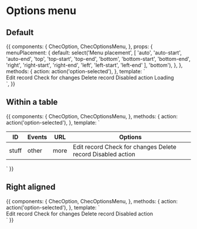 
<Meta title="Components/Options menu" component={ChecOptionsMenu} />

# Options menu

<Props of={ChecOptionsMenu} />

## Default

<Preview>
  <Story name="Default">
    {{
      components: {
        ChecOption,
        ChecOptionsMenu,
      },
      props: {
        menuPlacement: {
          default: select('Menu placement', [
            'auto',
            'auto-start',
            'auto-end',
            'top',
            'top-start',
            'top-end',
            'bottom',
            'bottom-start',
            'bottom-end',
            'right',
            'right-start',
            'right-end',
            'left',
            'left-start',
            'left-end'
          ], 'bottom'),
        },
      },
      methods: {
        action: action('option-selected'),
      },
      template: `
        <div class="w-full h-screen bg-gray-200 flex items-center justify-around">
          <ChecOptionsMenu :menu-placement="menuPlacement" prevent-toggle>
            <ChecOption @option-selected="action">
              Edit record
            </ChecOption>
            <ChecOption @option-selected="action">
              Check for changes
            </ChecOption>
            <ChecOption @option-selected="action" destructive>
              Delete record
            </ChecOption>
            <ChecOption :option="{ disabled: true }">
              Disabled action
            </ChecOption>
            <ChecOption loading>
              Loading
            </ChecOption>
          </ChecOptionsMenu>
        </div>
      `,
    }}
  </Story>
</Preview>

## Within a table

<Preview>
  <Story name="Within table">
    {{
      components: {
        ChecOption,
        ChecOptionsMenu,
      },
      methods: {
        action: action('option-selected'),
      },
      template: `
      <div class="p-16 flex justify-center font-lato w-full text-gray-500">
        <div class="w-full relative">
          <table class="w-full">
            <thead>
              <tr>
                <th class="webhooks__id">ID</th>
                <th>Events</th>
                <th>URL</th>
                <th class="text-right">Options</th>
              </tr>
            </thead>
            <tbody>
              <tr
                class="webhook"
              >
                <td>
                  stuff
                </td>
                <td class="webhook__events">
                  other
                </td>
                <td>
                  more
                </td>
                <td class="flex justify-end">
                  <ChecOptionsMenu :open="true" :menu-placement="menuPlacement">
                    <ChecOption @option-selected="action">
                      Edit record
                    </ChecOption>
                    <ChecOption @option-selected="action">
                      Check for changes
                    </ChecOption>
                    <ChecOption @option-selected="confirm('Are you sure?')" destructive>
                      Delete record
                    </ChecOption>
                    <ChecOption :option="{ disabled: true }">
                      Disabled action
                    </ChecOption>
                  </ChecOptionsMenu>
                </td>
              </tr>
            </tbody>
          </table>
        </div>
      </div>`
    }}
  </Story>
</Preview>

## Right aligned

<Preview>
  <Story name="Right aligned">
    {{
      components: {
        ChecOption,
        ChecOptionsMenu,
      },
      methods: {
        action: action('option-selected'),
      },
      template: `
      <div class="p-16 flex justify-center font-lato w-full text-gray-500">
         <div class="w-64 relative">
          <ChecOptionsMenu position="right" :open="false">
            <ChecOption @option-selected="action">
              Edit record
            </ChecOption>
            <ChecOption @option-selected="action">
              Check for changes
            </ChecOption>
            <ChecOption @option-selected="action" destructive>
              Delete record
            </ChecOption>
            <ChecOption :option="{ disabled: true }">
              Disabled action
            </ChecOption>
          </ChecOptionsMenu>
        </div>
      </div>`
    }}
  </Story>
</Preview>
